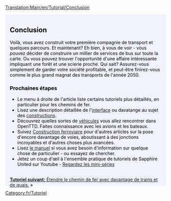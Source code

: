 [[Translation:Main/en/Tutorial/Conclusion]]{{en/-}}
{{en/Tabs|5|5
|Tutoriel/Fr|1. Introduction<!--
-->|Tutoriel/Bus/Fr|2. Routier (Bus)<!--
-->|Tutoriel/Trains/Fr|3. Ferroviaire<!--
-->|Tutoriel/Avions/Fr|4. Aérien<!--
-->|Tutoriel/Conclusion/Fr|5. Conclusion}}
<div style="padding:.5em 1em 1em 1em; border-top:none; background-color:#f1f2fe; color:#000;">
{{fr/Tutoriel}}
==Conclusion==
Voilà, vous avez construit votre première compagnie de transport et quelques parcours. Et maintenant? Eh bien, à vous de voir - vous pouvez décider de construire un millier de services de bus sur toute la carte. Ou vous pouvez trouver l'opportunité d'une affaire intéressante impliquant une forêt et une scierie proche. Qui sait? Assurez-vous simplement de garder votre société profitable, et peut-être finirez-vous comme le plus grand magnat des transports de l'année 2050.

===Prochaines étapes===
* Le menu à droite de l'article liste certains tutoriels plus détaillés, en particulier pour les chemins de fer.
* Lisez une description détaillée de l'[[Main/fr/Interface|interface]] ou davatange au sujet des [[Main/fr/Construction|constructions]].
* Découvrez quelles sortes de [[Main/fr/Véhicules|véhicules]] vous allez rencontrer dans OpenTTD. Faites connaissance avec les avions et les bateaux.
* Suivez [[Main/fr/Construction Ferroviaire|Construction ferroviaire]] pour d'autres articles sur la pose d'encore davantage de voies, aboutissant à des jonctions incroyables et d'autres choses plus avancées.
* Lisez [[Main/fr/OpenTTD|le manuel]] si vous avez besoin d'information sur quelque chose de particulier - ou essayez de chercher.
* Jetez un coup d'œil à l'ensemble pratique de tutoriels de Sapphire United sur Youtube - [http://www.youtube.com/watch?v=KAriYewKvj8&feature=PlayList&p=C168C0CB0588B9A0&index=0&playnext=1 Regardez les mini-séries]

<br style="clear:both;">
<span style="float: right">[[Main/fr/Tutoriel/Deux Quais|'''Tutoriel suivant:''' Étendre le chemin de fer avec davantage de trains et de quais.]] &raquo;</span>
</div>
[[Category:fr/Tutoriel]]